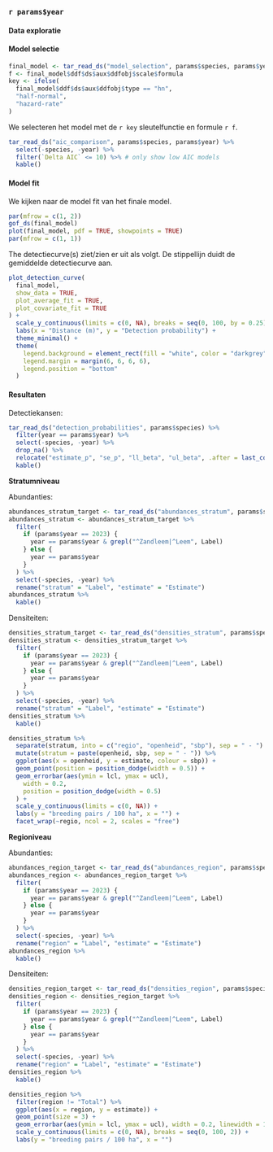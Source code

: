 ### `r params$year`
#### Data exploratie

#### Model selectie

```r
final_model <- tar_read_ds("model_selection", params$species, params$year)
f <- final_model$ddf$ds$aux$ddfobj$scale$formula
key <- ifelse(
  final_model$ddf$ds$aux$ddfobj$type == "hn",
  "half-normal",
  "hazard-rate"
)
```

We selecteren het model met de `r key` sleutelfunctie en formule `r f`.

```r
tar_read_ds("aic_comparison", params$species, params$year) %>%
  select(-species, -year) %>%
  filter(`Delta AIC` <= 10) %>% # only show low AIC models
  kable()
```

#### Model fit

We kijken naar de model fit van het finale model.

```r
par(mfrow = c(1, 2))
gof_ds(final_model)
plot(final_model, pdf = TRUE, showpoints = TRUE)
par(mfrow = c(1, 1))
```

The detectiecurve(s) ziet/zien er uit als volgt.
De stippellijn duidt de gemiddelde detectiecurve aan.

```r
plot_detection_curve(
  final_model,
  show_data = TRUE,
  plot_average_fit = TRUE,
  plot_covariate_fit = TRUE
) +
  scale_y_continuous(limits = c(0, NA), breaks = seq(0, 100, by = 0.25)) +
  labs(x = "Distance (m)", y = "Detection probability") +
  theme_minimal() +
  theme(
    legend.background = element_rect(fill = "white", color = "darkgrey"),
    legend.margin = margin(6, 6, 6, 6),
    legend.position = "bottom"
  )
```

#### Resultaten

Detectiekansen:

```r
tar_read_ds("detection_probabilities", params$species) %>%
  filter(year == params$year) %>%
  select(-species, -year) %>%
  drop_na() %>%
  relocate("estimate_p", "se_p", "ll_beta", "ul_beta", .after = last_col()) %>%
  kable()
```

**Stratumniveau**

Abundanties:

```r
abundances_stratum_target <- tar_read_ds("abundances_stratum", params$species)
abundances_stratum <- abundances_stratum_target %>%
  filter(
    if (params$year == 2023) {
      year == params$year & grepl("^Zandleem|^Leem", Label)
    } else {
      year == params$year
    }
  ) %>%
  select(-species, -year) %>%
  rename("stratum" = "Label", "estimate" = "Estimate")
abundances_stratum %>%
  kable()
```

Densiteiten:

```r
densities_stratum_target <- tar_read_ds("densities_stratum", params$species)
densities_stratum <- densities_stratum_target %>%
  filter(
    if (params$year == 2023) {
      year == params$year & grepl("^Zandleem|^Leem", Label)
    } else {
      year == params$year
    }
  ) %>%
  select(-species, -year) %>%
  rename("stratum" = "Label", "estimate" = "Estimate")
densities_stratum %>%
  kable()
```

```r
densities_stratum %>%
  separate(stratum, into = c("regio", "openheid", "sbp"), sep = " - ") %>%
  mutate(stratum = paste(openheid, sbp, sep = " - ")) %>%
  ggplot(aes(x = openheid, y = estimate, colour = sbp)) +
  geom_point(position = position_dodge(width = 0.5)) +
  geom_errorbar(aes(ymin = lcl, ymax = ucl),
    width = 0.2,
    position = position_dodge(width = 0.5)
  ) +
  scale_y_continuous(limits = c(0, NA)) +
  labs(y = "breeding pairs / 100 ha", x = "") +
  facet_wrap(~regio, ncol = 2, scales = "free")
```

**Regioniveau**

Abundanties:

```r
abundances_region_target <- tar_read_ds("abundances_region", params$species)
abundances_region <- abundances_region_target %>%
  filter(
    if (params$year == 2023) {
      year == params$year & grepl("^Zandleem|^Leem", Label)
    } else {
      year == params$year
    }
  ) %>%
  select(-species, -year) %>%
  rename("region" = "Label", "estimate" = "Estimate")
abundances_region %>%
  kable()
```

Densiteiten:

```r
densities_region_target <- tar_read_ds("densities_region", params$species)
densities_region <- densities_region_target %>%
  filter(
    if (params$year == 2023) {
      year == params$year & grepl("^Zandleem|^Leem", Label)
    } else {
      year == params$year
    }
  ) %>%
  select(-species, -year) %>%
  rename("region" = "Label", "estimate" = "Estimate")
densities_region %>%
  kable()
```

```r
densities_region %>%
  filter(region != "Total") %>%
  ggplot(aes(x = region, y = estimate)) +
  geom_point(size = 3) +
  geom_errorbar(aes(ymin = lcl, ymax = ucl), width = 0.2, linewidth = 1) +
  scale_y_continuous(limits = c(0, NA), breaks = seq(0, 100, 2)) +
  labs(y = "breeding pairs / 100 ha", x = "")
```
